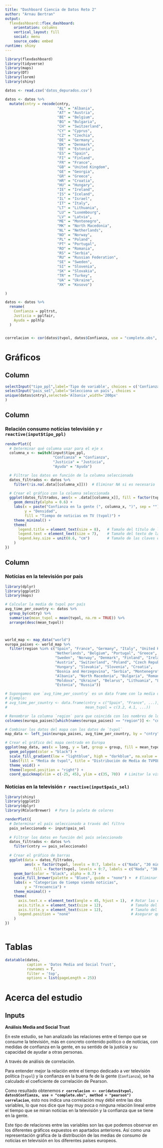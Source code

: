 ```yaml
---
title: "Dashboard Ciencia de Datos Reto 2"
author: "Arnau Bertran"
output: 
  flexdashboard::flex_dashboard:
    orientation: columns
    vertical_layout: fill
    social: menu
    source_code: embed
runtime: shiny
---
```


```r
library(flexdashboard)
library(tidyverse)
library(maps)
library(DT)
library(lorem)
library(shiny)
```

```r
datos <- read.csv('datos_depurados.csv')

datos <- datos %>%
  mutate(cntry = recode(cntry,
                        "AL" = "Albania",
                        "AT" = "Austria",
                        "BE" = "Belgium",
                        "BG" = "Bulgaria",
                        "CH" = "Switzerland",
                        "CY" = "Cyprus",
                        "CZ" = "Czechia",
                        "DE" = "Germany",
                        "DK" = "Denmark",
                        "EE" = "Estonia",
                        "ES" = "Spain",
                        "FI" = "Finland",
                        "FR" = "France",
                        "GB" = "United Kingdom",
                        "GE" = "Georgia",
                        "GR" = "Greece",
                        "HR" = "Croatia",
                        "HU" = "Hungary",
                        "IE" = "Ireland",
                        "IS" = "Iceland",
                        "IL" = "Israel",
                        "IT" = "Italy",
                        "LT" = "Lithuania",
                        "LU" = "Luxembourg",
                        "LV" = "Latvia",
                        "ME" = "Montenegro",
                        "MK" = "North Macedonia",
                        "NL" = "Netherlands",
                        "NO" = "Norway",
                        "PL" = "Poland",
                        "PT" = "Portugal",
                        "RO" = "Romania",
                        "RS" = "Serbia",
                        "RU" = "Russian Federation",
                        "SE" = "Sweden",
                        "SI" = "Slovenia",
                        "SK" = "Slovakia",
                        "TR" = "Turkey",
                        "UA" = "Ukraine",
                        "XK" = "Kosovo")

)

datos <- datos %>%
  rename(
    Confianza = ppltrst,
    Justicia = pplfair,
    Ayuda = pplhlp
  )


correlacion <- cor(datos$tvpol, datos$Confianza, use = "complete.obs", method = "pearson")

```

Gráficos {data-icon="fa-signal"}
=======================================================================

Column {.sidebar data-height=150}
-----------------------------------------------------------------------

```r

selectInput("tipo_ppl",label='Tipo de variable', choices = c('Confianza', 'Justicia', 'Ayuda'),selected='ppltrst',width = '200px')
selectInput("pais_sel",label='Selecciona un país', choices =
unique(datos$cntry),selected='Albania',width='200px'
)
```





Column {data-width=550}
-----------------------------------------------------------------------

### Relación consumo notícias televisión y `r reactive(input$tipo_ppl)`

```r

renderPlot({
  # Determinar qué columna usar para el eje x
  columna_x <- switch(input$tipo_ppl,
                      "Confianza" = "Confianza",
                      "Justicia" = "Justicia",
                      "Ayuda" = "Ayuda")

  # Filtrar los datos en función de la columna seleccionada
  datos_filtrados <- datos %>%
    filter(!is.na(.data[[columna_x]]))  # Eliminar NA si es necesario

  # Crear el gráfico con la columna seleccionada
  ggplot(datos_filtrados, aes(x = .data[[columna_x]], fill = factor(tvpol))) +
    geom_density(alpha = 0.6) +
    labs(x = paste("Confianza en la gente (", columna_x, ")", sep = ""),
         y = "Densidad",
         fill = "Tiempo de noticias en TV (tvpol)") +
    theme_minimal() +
    theme(
      legend.title = element_text(size = 8),   # Tamaño del título de la leyenda
      legend.text = element_text(size = 7),    # Tamaño del texto de la leyenda
      legend.key.size = unit(0.6, "cm")        # Tamaño de las claves de la leyenda
    )
})


```

Column {data-width=450}
-----------------------------------------------------------------------

### Notícias en la televisión por país

```r


library(dplyr)
library(ggplot2)
library(maps)

# Calcular la media de tvpol por país
avg_time_per_country <- datos %>%
  group_by(cntry) %>%
  summarise(mean_tvpol = mean(tvpol, na.rm = TRUE)) %>%
  arrange(desc(mean_tvpol))



world_map <- map_data("world")
europa_paises <- world_map %>%
  filter(region %in% c("Spain", "France", "Germany", "Italy", "United Kingdom", 
                       "Netherlands", "Belgium", "Portugal", "Greece", 
                       "Sweden", "Norway", "Denmark", "Finland", "Ireland", 
                       "Austria", "Switzerland", "Poland", "Czech Republic", 
                       "Hungary", "Slovakia", "Slovenia", "Croatia", 
                       "Bosnia and Herzegovina", "Serbia", "Montenegro", 
                       "Albania", "North Macedonia", "Bulgaria", "Romania", 
                       "Moldova", "Ukraine", "Belarus", "Lithuania", "Latvia", 
                       "Estonia", "Russia"))

# Supongamos que `avg_time_per_country` es un data frame con la media de `tvpol` por país
# Ejemplo:
# avg_time_per_country <- data.frame(cntry = c("Spain", "France", ...),
#                                    mean_tvpol = c(3.2, 4.1, ...))

# Renombrar la columna `region` para que coincida con los nombres de los países en `avg_time_per_country`
colnames(europa_paises)[which(names(europa_paises) == "region")] <- "cntry"

# Combinar los datos del mapa con los datos de `tvpol`
map_data <- left_join(europa_paises, avg_time_per_country, by = "cntry")

# Crear el gráfico del mapa centrado en Europa
ggplot(map_data, aes(x = long, y = lat, group = group, fill = mean_tvpol)) +
  geom_polygon(color = "black") +
  scale_fill_gradient(low = "lightblue", high = "darkblue", na.value = "grey50") +
  labs(fill = "Media de tvpol", title = "Distribución de Media de TVPOL en Europa") +
  theme_void() +
  theme(legend.position = "right") +
  coord_quickmap(xlim = c(-25, 45), ylim = c(35, 70))  # Limitar la vista a Europa


```

### Notícias en la televisión `r reactive(input$pais_sel)`

```r
library(shiny)
library(ggplot2)
library(dplyr)
library(RColorBrewer)  # Para la paleta de colores

renderPlot({
  # Determinar el país seleccionado a través del filtro
  pais_seleccionado <- input$pais_sel
  
  # Filtrar los datos en función del país seleccionado
  datos_filtrados <- datos %>%
    filter(cntry == pais_seleccionado)
  
  # Crear el gráfico de barras
  ggplot(data = datos_filtrados,
         aes(x = factor(tvpol, levels = 0:7, labels = c("Nada", "30 min", "30-60 min", "60-90 min", "90-120 min", "120-150 min", "150-180 min", "Más de 180 min")),
             fill = factor(tvpol, levels = 0:7, labels = c("Nada", "30 min", "30-60 min", "60-90 min", "90-120 min", "120-150 min", "150-180 min", "Más de 180 min")))) +
    geom_bar(color = "black", alpha = 0.7) +
    scale_fill_brewer(palette = "Blues", guide = "none") +  # Eliminar la leyenda
    labs(x = "Categorías de tiempo viendo noticias",
         y = "Frecuencia") +
    theme_minimal() +
    theme(
      axis.text.x = element_text(angle = 45, hjust = 1),  # Rotar las etiquetas del eje x
      axis.title.x = element_text(size = 12),             # Tamaño del título del eje x
      axis.title.y = element_text(size = 12),             # Tamaño del título del eje y
      legend.position = "none"                            # Asegurar que la leyenda esté oculta
    )
})



```


Tablas {data-icon="fa-table"}
=======================================================================

```r
datatable(datos,
          caption = 'Datos Media and Social Trust',
          rownames = T,
          filter = 'top',
          options = list(pageLength = 25))
```


Acerca del estudio {data-icon="fa-globe"}
=======================================================================

Inputs {.sidebar data-height=600}
-----------------------------------------------------------------------

**Análisis Media and Social Trust**

En este estudio, se han analizado las relaciones entre el tiempo que se consume la televisión, más en concreto contenido
político o de notícias, con medidas de confianza en la gente, en su sentido de la justícia y su capacidad de ayudar a otras personas.

A través de análisis de correlación.

Para entender mejor la relación entre el tiempo dedicado a ver televisión política (`tvpol`) y la confianza en la buena fe de la gente (`Confianza`), se ha calculado el coeficiente de correlación de Pearson. 

Como resultado obtenemos **`r correlacion <- cor(datos$tvpol, datos$Confianza, use = "complete.obs", method = "pearson")
correlacion`**, esto nos indica una correlación muy débil entre las dos variables, lo que nos dice que hay muy poca o ninguna relación lineal entre el tiempo que se miran notícias en la televisión y la confianza que se tiene en la gente. 

Este tipo de relaciones entre las variables son las que podemos observar en los diferentes gráficos expuestos en apartados anteriores. Así como una representación gráfica de la distribución de las medias de consumo de noticías en televisión en los diferentes países europeos. 
